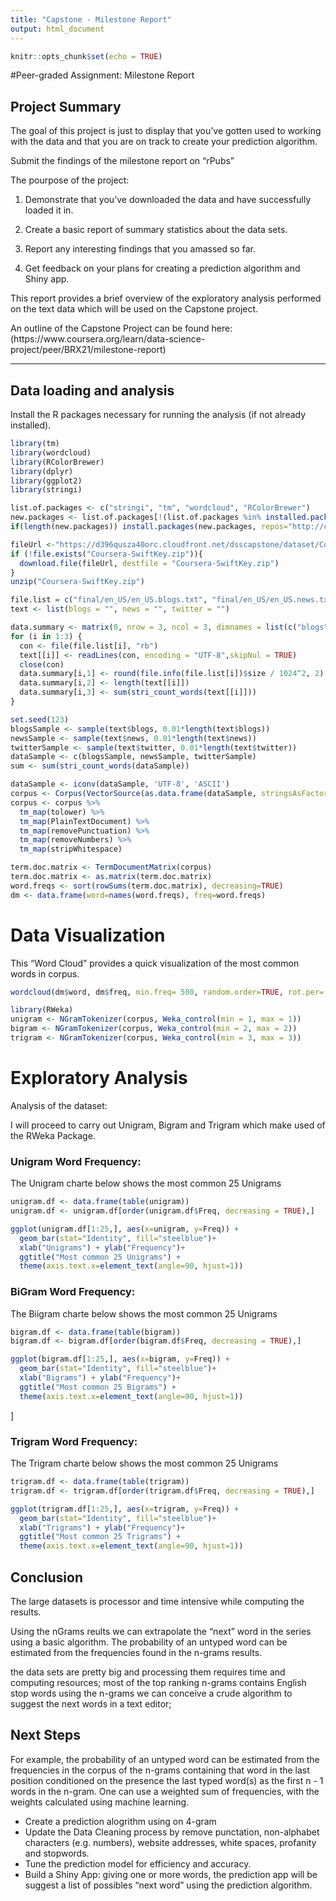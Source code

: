 ```yaml
---
title: "Capstone - Milestone Report"
output: html_document
---
```


```r
knitr::opts_chunk$set(echo = TRUE)
```
#Peer-graded Assignment: Milestone Report


## Project Summary

The goal of this project is just to display that you've gotten used to working with the data and that you are on track to create your prediction algorithm.

Submit the findings of the milestone report on "rPubs"

The pourpose of the project:

1. Demonstrate that you've downloaded the data and have successfully loaded it in.

2. Create a basic report of summary statistics about the data sets.

3. Report any interesting findings that you amassed so far.

4. Get feedback on your plans for creating a prediction algorithm and Shiny app.

This report provides a brief  overview of the exploratory analysis performed on the text data which will be used on the Capstone project.

An outline of the Capstone Project can be found here:
(https://www.coursera.org/learn/data-science-project/peer/BRX21/milestone-report)

---


## Data loading and analysis
Install the R packages necessary for running the analysis (if not already installed).

```r
library(tm)
library(wordcloud)
library(RColorBrewer)
library(dplyr)
library(ggplot2)
library(stringi)
```

```r
list.of.packages <- c("stringi", "tm", "wordcloud", "RColorBrewer")
new.packages <- list.of.packages[!(list.of.packages %in% installed.packages()[,"Package"])]
if(length(new.packages)) install.packages(new.packages, repos="http://cran.rstudio.com/")
```


```r

fileUrl <-"https://d396qusza40orc.cloudfront.net/dsscapstone/dataset/Coursera-SwiftKey.zip"
if (!file.exists("Coursera-SwiftKey.zip")){
  download.file(fileUrl, destfile = "Coursera-SwiftKey.zip")
}
unzip("Coursera-SwiftKey.zip")
```

```r
file.list = c("final/en_US/en_US.blogs.txt", "final/en_US/en_US.news.txt", "final/en_US/en_US.twitter.txt")
text <- list(blogs = "", news = "", twitter = "")

data.summary <- matrix(0, nrow = 3, ncol = 3, dimnames = list(c("blogs", "news", "twitter"),c("file size, Mb", "lines", "words")))
for (i in 1:3) {
  con <- file(file.list[i], "rb")
  text[[i]] <- readLines(con, encoding = "UTF-8",skipNul = TRUE)
  close(con)
  data.summary[i,1] <- round(file.info(file.list[i])$size / 1024^2, 2)
  data.summary[i,2] <- length(text[[i]])
  data.summary[i,3] <- sum(stri_count_words(text[[i]]))
}
```

```r
set.seed(123)
blogsSample <- sample(text$blogs, 0.01*length(text$blogs))
newsSample <- sample(text$news, 0.01*length(text$news))
twitterSample <- sample(text$twitter, 0.01*length(text$twitter))
dataSample <- c(blogsSample, newsSample, twitterSample)
sum <- sum(stri_count_words(dataSample))
```

```r
dataSample <- iconv(dataSample, 'UTF-8', 'ASCII')
corpus <- Corpus(VectorSource(as.data.frame(dataSample, stringsAsFactors = FALSE))) 
corpus <- corpus %>%
  tm_map(tolower) %>%  
  tm_map(PlainTextDocument) %>%
  tm_map(removePunctuation) %>%
  tm_map(removeNumbers) %>%
  tm_map(stripWhitespace)
```

```r
term.doc.matrix <- TermDocumentMatrix(corpus)
term.doc.matrix <- as.matrix(term.doc.matrix)
word.freqs <- sort(rowSums(term.doc.matrix), decreasing=TRUE) 
dm <- data.frame(word=names(word.freqs), freq=word.freqs)
```

# Data Visualization

This "Word Cloud" provides a quick visualization of the most common words in corpus.

```r
wordcloud(dm$word, dm$freq, min.freq= 500, random.order=TRUE, rot.per=.25, colors=brewer.pal(8, "Dark2"))
```

```r
library(RWeka)
unigram <- NGramTokenizer(corpus, Weka_control(min = 1, max = 1))
bigram <- NGramTokenizer(corpus, Weka_control(min = 2, max = 2)) 
trigram <- NGramTokenizer(corpus, Weka_control(min = 3, max = 3))
```

# Exploratory Analysis

Analysis of the dataset: 

I will proceed to carry out Unigram, Bigram and Trigram which make used of the RWeka Package.

### Unigram Word Frequency:

The Unigram charte below shows the most common 25 Unigrams



```r
unigram.df <- data.frame(table(unigram))
unigram.df <- unigram.df[order(unigram.df$Freq, decreasing = TRUE),]

ggplot(unigram.df[1:25,], aes(x=unigram, y=Freq)) +
  geom_bar(stat="Identity", fill="steelblue")+
  xlab("Unigrams") + ylab("Frequency")+
  ggtitle("Most common 25 Unigrams") +
  theme(axis.text.x=element_text(angle=90, hjust=1))
```

### BiGram Word Frequency:

The Biigram charte below shows the most common 25 Unigrams


```r
bigram.df <- data.frame(table(bigram))
bigram.df <- bigram.df[order(bigram.df$Freq, decreasing = TRUE),]

ggplot(bigram.df[1:25,], aes(x=bigram, y=Freq)) +
  geom_bar(stat="Identity", fill="steelblue")+
  xlab("Bigrams") + ylab("Frequency")+
  ggtitle("Most common 25 Bigrams") +
  theme(axis.text.x=element_text(angle=90, hjust=1))
```

]

### Trigram Word Frequency:

The Trigram charte below shows the most common 25 Unigrams
```r
trigram.df <- data.frame(table(trigram))
trigram.df <- trigram.df[order(trigram.df$Freq, decreasing = TRUE),]

ggplot(trigram.df[1:25,], aes(x=trigram, y=Freq)) +
  geom_bar(stat="Identity", fill="steelblue")+
  xlab("Trigrams") + ylab("Frequency")+
  ggtitle("Most common 25 Trigrams") +
  theme(axis.text.x=element_text(angle=90, hjust=1))
```



## Conclusion

The large datasets is processor and time intensive while computing the results.

Using the nGrams reults we can extrapolate the "next" word in the series using a basic algorithm. The probability of an untyped word can be estimated from the frequencies found in the n-grams results. 


the data sets are pretty big and processing them requires time and computing resources;
most of the top ranking n-grams contains English stop words
using the n-grams we can conceive a crude algorithm to suggest the next words in a text editor; 


## Next Steps


For example, the probability of an untyped word can be estimated from the frequencies in the corpus of the n-grams containing that word in the last position conditioned on the presence the last typed word(s) as the first n - 1 words in the n-gram. One can use a weighted sum of frequencies, with the weights calculated using machine learning.

- Create a prediction alogrithm using on 4-gram
- Update the Data Cleaning process by remove punctation, non-alphabet characters (e.g. numbers), website addresses, white spaces, profanity and stopwords.
- Tune the prediction model for efficiency and accuracy.
- Build a Shiny App: giving one or more words, the prediction app will be suggest a list of possibles "next word" using the prediction algorithm.



